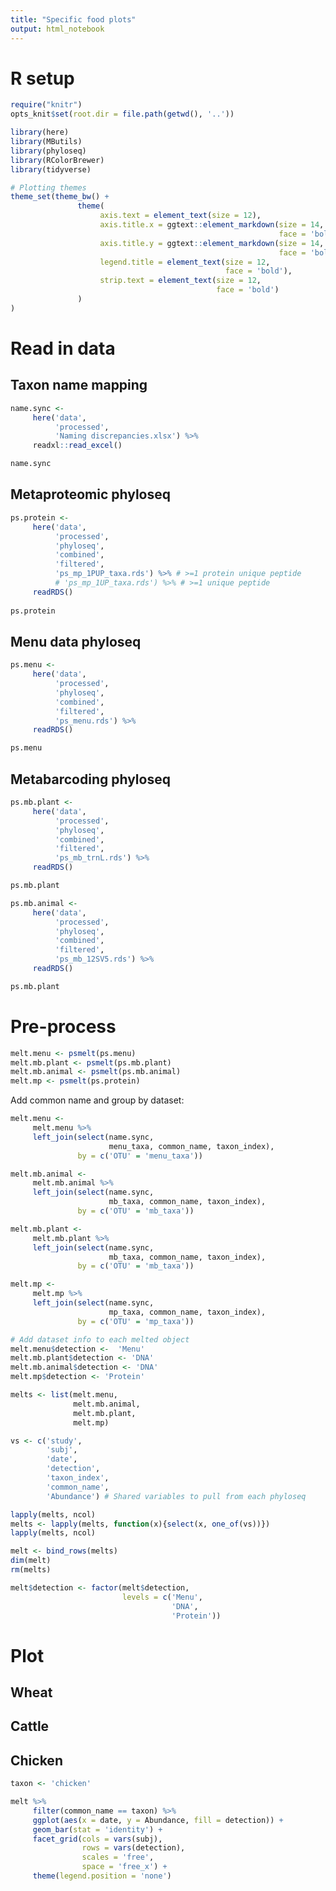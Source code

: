 ```yaml
---
title: "Specific food plots"
output: html_notebook
---
```


# R setup

```r
require("knitr")
opts_knit$set(root.dir = file.path(getwd(), '..'))
```

```r
library(here) 
library(MButils)
library(phyloseq) 
library(RColorBrewer)
library(tidyverse) 
```

```r
# Plotting themes
theme_set(theme_bw() +
               theme(
                    axis.text = element_text(size = 12),
                    axis.title.x = ggtext::element_markdown(size = 14,
                                                            face = 'bold'),
                    axis.title.y = ggtext::element_markdown(size = 14,
                                                            face = 'bold'),
                    legend.title = element_text(size = 12,
                                                face = 'bold'),
                    strip.text = element_text(size = 12,
                                              face = 'bold')
               )
)
```

# Read in data

## Taxon name mapping

```r
name.sync <- 
     here('data',
          'processed',
          'Naming discrepancies.xlsx') %>% 
     readxl::read_excel()

name.sync
```

## Metaproteomic phyloseq

```r
ps.protein <- 
     here('data', 
          'processed', 
          'phyloseq',
          'combined',
          'filtered',
          'ps_mp_1PUP_taxa.rds') %>% # >=1 protein unique peptide
          # 'ps_mp_1UP_taxa.rds') %>% # >=1 unique peptide
     readRDS()
          
ps.protein
```

## Menu data phyloseq

```r
ps.menu <- 
     here('data', 
          'processed', 
          'phyloseq',
          'combined',
          'filtered',
          'ps_menu.rds') %>% 
     readRDS()

ps.menu
```

## Metabarcoding phyloseq

```r
ps.mb.plant <- 
     here('data', 
          'processed', 
          'phyloseq',
          'combined',
          'filtered',
          'ps_mb_trnL.rds') %>% 
     readRDS()

ps.mb.plant
```

```r
ps.mb.animal <- 
     here('data', 
          'processed', 
          'phyloseq',
          'combined',
          'filtered',
          'ps_mb_12SV5.rds') %>% 
     readRDS()

ps.mb.plant
```

# Pre-process

```r
melt.menu <- psmelt(ps.menu) 
melt.mb.plant <- psmelt(ps.mb.plant)
melt.mb.animal <- psmelt(ps.mb.animal)
melt.mp <- psmelt(ps.protein)
```

Add common name and group by dataset:

```r
melt.menu <- 
     melt.menu %>% 
     left_join(select(name.sync,
                      menu_taxa, common_name, taxon_index),
               by = c('OTU' = 'menu_taxa'))

melt.mb.animal <- 
     melt.mb.animal %>% 
     left_join(select(name.sync,
                      mb_taxa, common_name, taxon_index),
               by = c('OTU' = 'mb_taxa'))

melt.mb.plant <- 
     melt.mb.plant %>% 
     left_join(select(name.sync,
                      mb_taxa, common_name, taxon_index),
               by = c('OTU' = 'mb_taxa'))

melt.mp <- 
     melt.mp %>% 
     left_join(select(name.sync,
                      mp_taxa, common_name, taxon_index),
               by = c('OTU' = 'mp_taxa'))
```

```r
# Add dataset info to each melted object
melt.menu$detection <-  'Menu'
melt.mb.plant$detection <- 'DNA'
melt.mb.animal$detection <- 'DNA'
melt.mp$detection <- 'Protein'
```

```r
melts <- list(melt.menu,
              melt.mb.animal,
              melt.mb.plant,
              melt.mp)
```

```r
vs <- c('study',
        'subj', 
        'date',
        'detection', 
        'taxon_index',
        'common_name', 
        'Abundance') # Shared variables to pull from each phyloseq

lapply(melts, ncol)
melts <- lapply(melts, function(x){select(x, one_of(vs))})
lapply(melts, ncol)
```

```r
melt <- bind_rows(melts)
dim(melt)
rm(melts)
```

```r
melt$detection <- factor(melt$detection, 
                         levels = c('Menu',
                                    'DNA',
                                    'Protein'))
```

# Plot

## Wheat

## Cattle

## Chicken

```r
taxon <- 'chicken'

melt %>% 
     filter(common_name == taxon) %>% 
     ggplot(aes(x = date, y = Abundance, fill = detection)) +
     geom_bar(stat = 'identity') +
     facet_grid(cols = vars(subj),
                rows = vars(detection),
                scales = 'free',
                space = 'free_x') +
     theme(legend.position = 'none')
```

